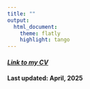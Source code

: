 ```yaml
---
title: ""
output: 
  html_document:
    theme: flatly
    highlight: tango
---
```


#### [*Link to my CV*](https://aaea.execinc.com/edibo/Uploads/Profile_25_04_30_08_37_58_89__207_126_22_254_0.pdf)
#### Last updated: April, 2025
